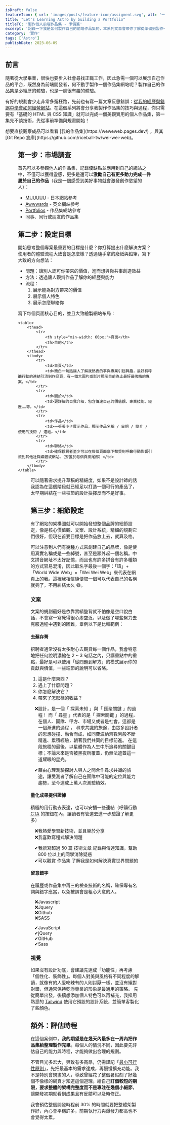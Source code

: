 ```yaml
---
isDraft: false
featureIcon: { url: 'images/posts/feature-icon/assigment.svg', alt: '一份文件的符號' }
title: "Let's Learning Astro by building a Portfolio"
titleTC: '製作個人前端作品集 - 準備篇'
excerpt: '記錄一下我是如何製作自己的前端作品集的，本系列文章會帶你了解從準備到製作一個作品集所需要的準備。'
category: '實作'
tags: ['Astro']
publishDate: 2023-06-09
---
```


## 前言

隨著從大學畢業，很快也要步入社會尋找正職工作，因此急需一個可以展示自己作品的平台，既然身為前端開發者，何不動手製作一個作品集網站呢？製作自己的作品集是必經歷的體驗，也是一趟很有趣的體驗。

有好的規劃會少走非常多冤枉路，先前也有寫一篇文章反思錯誤：[從我的經歷與錯誤中學會如何經營網站](/post/why-am-i-writing/)。在這個系列將會分享我製作作品集的技巧與過程，你只需要有「基礎的 HTML 與 CSS 知識」就可以完成一個美觀實用的個人作品集，第一集先不談技術，先從事前準備與規畫開始！

<Info type="success">
  想要直接觀察成品可以看看 [我的作品集](https://weweweb.pages.dev/) ，與其 [Git Repo
  倉庫](https://github.com/riceball-tw/wei-wei-web)。
</Info>

<Figure
  width="1300"
  height="1368"
  src="images/posts/lets-build-a-portfolio/thumbnail.webp"
  alt="我的作品集首頁電腦版截圖"
  title="我的作品集首頁"
/>

## 第一步：市場調查

首先可以多參觀他人的作品集，記錄優缺點並應用到自己的網站之中，不僅可以獲得靈感，更多是還可以**激勵自己有更多動力完成一件屬於自己的作品**（我是一個感受到美好事物就會激發創作慾望的人）：

- [MUUUUU](https://muuuuu.org/) - 日本網站參考
- [Awwwards](https://www.awwwards.com/) - 英文網站參考
- [Portfolios](https://pafolios.com/) - 作品集網站參考
- 同事、同行或朋友的作品集

## 第二步：設定目標

開始思考整個專案最重要的目標是什麼？你打算提出什麼解決方案？使用者的體驗流程大致會是怎麼樣？透過隨手拿的廢紙與鉛筆，寫下大致的方向想法：

- 問題：讓別人認可你帶來的價值，進而想與你共事創造效益
- 方法：透過讓人觀賞作品了解你的經歷與能力
- 流程：
  1. 展示能為對方帶來的價值
  2. 展示個人特色
  3. 展示怎麼聯絡你

寫下每個頁面核心目的，並且大致繪製網站布局：

    <table>
    	<thead>
    		<tr>
    			<th style="min-width: 60px;">頁面</th>
    			<th>目的</th>
    		</tr>
    	</thead>
    	<tbody>
    		<tr>
    			<td>首頁</td>
    			<td>簡白一句話讓人了解我熱衷的事與專業引起興趣，最好有呼籲行動的連結引流到作品頁，有一個大圖片或影片顯示目前為止最好最吸睛的專案。</td>
    		</tr>
    		<tr>
    			<td>關於</td>
    			<td>更詳細的自我介紹，包含傳達自己的價值觀、專業技能、經歷……等。</td>
    		</tr>
    		<tr>
    			<td>作品</td>
    			<td>一張張小卡展示作品，顯示作品名稱 / 日期 / 簡介 / 使用的技術 / 連結。</td>
    		</tr>
    		<tr>
    			<td>聯絡</td>
    			<td>確保觀賞者至少可以在每個頁面底下都受到呼籲行動影響引流到其他社群媒體或網站。（安置於每個頁面尾部）</td>
    		</tr>
    	</tbody>
    </table>

<Figure
  width="1400"
  height="672"
  src="images/posts/lets-build-a-portfolio/sketch.webp"
  alt="添加新專案與設定"
  title="不用擔心規劃太醜太草率，因為再醜也沒有我畫的醜"
  loading="lazy"
/>

可以隨著需求提升草稿的精細度，如果不是設計師的話我認為在這個階段就已經足以打造一個可行的產品了，太早期糾結在一些枝節的設計抉擇反而不是好事。

## 第三步：細節設定

有了網站的架構圖就可以開始發想整個品牌的細節設定，像是核心價值觀、文案、設計系統，精細的規劃它們很好，但現在首要目標是把作品放上去，就算及格。

可以注意到人們有幾種方式來創建自己的品牌，像是使用真實名稱或是一些綽號，甚至是額外起一個名稱。中文拼音網址不太好記憶，而且也有許多拼音有許多種類的方式容易混淆，因此取名字最後一個字：「瑋」+「World Wide Web」=「Wei Wei Web」來代表在網頁上的我。這裡我相信隨便取一個可以代表自己的名稱就夠了，不用糾結太久 😅。

### 文案

文案的規劃最好是依靠實績墊背就不怕像是空口說白話，不會寫一寫覺得很心虛空泛，以及做了哪些努力去克服過程中遇到的困難，舉例以下是比較範例：

#### 去蕪存菁

招聘者通常沒有太多耐心去觀賞每一個作品，我會特意地把任何說明濃縮在 2 ~ 3 句話之內，只講重點中的重點，最好是可以使用「從問題到解方」的模式展示你的貢獻與價值，一些細節的說明可以省略。

1. 這是什麼東西？
2. 遇上了什麼問題？
3. 你怎麼解決它？
4. 帶來了怎麼樣的收益？

<ul style="list-style-type: '❌';">
  <li>
    設計，是一個「 探索未知 」與「 匯聚關鍵 」的過程！ 而「 尋星 」代表的是「 探索關鍵
    」的過程，在個人、團隊、甲方、市場又或者是社會，這都是一個漸進的過程 ，
    尋求共識的旅途，由眾多設計者的思想碰撞、融合而成，如同費波納齊數列般不斷精進、累積經驗，朝著我們共同的目標前進。
    在這段旅程的最後，以星體作為人生中所追尋的關鍵目標；不論未來是否被黑夜所覆蓋，仍無法遮蓋這一道耀眼的星光。
  </li>
</ul>

<ul style="list-style-type: '✔';">
  <li>
    藉由心理測驗探討人與人之間合作尋求共識的旅途，讓受測者了解自己在團隊中可能的定位與能力趨勢，至今達成上萬人次測驗績效。
  </li>
</ul>

#### 量化成果提供證據

積極的用行動去表達，也可以安插一些連結（呼籲行動 <abbr title="Call To Action">CTA</abbr> 的按鈕在內，讓讀者有管道去進一步驗證了解更多）

<ul style="list-style-type: '❌';">
  <li>我熱愛學習新技術，並且樂於分享</li>
  <li>我喜歡寫程式解決問題</li>
</ul>

<ul style="list-style-type: '✔';">
  <li>
    我撰寫超過 50 篇 <span class="underline">技術文章</span> 紀錄與傳達知識，幫助 800 位以上的同學消除疑惑
  </li>
  <li>
    可以觀賞 <span class="underline">作品集</span> 了解我是如何解決真實世界問題的
  </li>
</ul>

#### 留意錯字

在履歷或作品集中再三的檢查技術的名稱，確保專有名詞與錯字應當，以免被誤會是粗心大意的人。

<ul style="list-style-type: '❌';">
  <li>Javascript</li>
  <li>Jquery</li>
  <li>Github</li>
  <li>SASS</li>
</ul>

<ul style="list-style-type: '✔';">
  <li>JavaScript</li>
  <li>jQuery</li>
  <li>GitHub</li>
  <li>Sass</li>
</ul>

### 視覺

如果沒有設計功底，會建議先達成「功能性」再考慮「個性化、裝飾性」。每個人對美與風格有不同程度的解讀，就像有的人愛吃辣有的人則討厭一樣，並沒有絕對對錯，但通常保持乾淨專業的形象是最通用的策略。
先從簡單出發，後續想添加個人特色可以再補充，我採用熟悉的 [Tailwind](https://tailwindcss.com/) 使用它預設的設計系統，並簡單客製化了些顏色。

## 額外：評估時程

在這個案例中，**我的期望是在幾天內最多在一周內把作品集給整理製作完畢**。每個人的情況不同，因此要先評估自己的能力與時程，才能夠做出合理的規劃。

不管目光多宏大，興致有多高昂，仍需謹記「[最小可行性原則](/post/why-am-i-writing/#%E8%A3%BD%E4%BD%9C%E6%9C%80%E5%B0%8F%E5%8F%AF%E8%A1%8C%E7%94%A2%E5%93%81)」，先把最基本的需求達成，再慢慢擴充功能。我不是特別會規畫的人，導致曾經花了整個暑假刻了好幾個不像樣的網頁才知道這個道理。給自己**訂個較短的期限，要求整體的架構完整度而不是專注在幾個小細節**，讓開發初期就看到成果且有反饋可以及時修正。

我會預估整個開發時程前 30% 的時間就要把整體架製作好，內心會平穩許多，前期執行力與爆發力都高也不會覺得太累。
